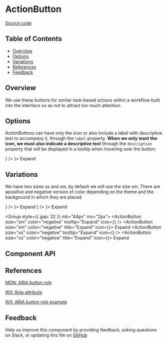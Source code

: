 
# ActionButton

[Source code](https://github.com/leemonade/bubbles/tree/main/packages/components/src/form/ActionButton/ActionButton.js)

## Table of Contents

<!-- START doctoc generated TOC please keep comment here to allow auto update -->
<!-- DON'T EDIT THIS SECTION, INSTEAD RE-RUN doctoc TO UPDATE -->

- [Overview](#overview)
- [Options](#options)
- [Variations](#variations)
- [References](#references)
- [Feedback](#feedback)

## Overview

We use these buttons for similar task-based actions within a workflow built into the interface so as not to attract too much attention.

## Options

ActionButtons can have only the icon or also include a label with descriptive text to accompany it, through the `label` property. **When we only want the icon, we must also indicate a descriptive text** through the `description` property that will be displayed in a tooltip when hovering over the button:

<ThemeProvider>
  <Group style={{ gap: 32 }} mt="24px" mb="44px" mx="2px">
    <Box>
      <ActionButton size="sm" tooltip="Expand" icon={<DotsHorizontalIcon />} />
    </Box>
    <Box>
      <ActionButton size="sm" title="Expand" icon={<DotsHorizontalIcon />}>
        Expand
      </ActionButton>
    </Box>
  </Group>
</ThemeProvider>

## Variations

We have two sizes xs and sm, by default we will use the size sm. There are apositive and negative version of color depending on the theme and the background in which they are placed

<ThemeProvider>
  <Group style={{ gap: 32 }} mt="24px" mx="2px">
    <Box>
      <ActionButton size="sm" tooltip="Expand" icon={<DotsHorizontalIcon />} />
    </Box>
    <Box>
      <ActionButton size="sm" title="Expand" icon={<DotsHorizontalIcon />}>
        Expand
      </ActionButton>
    </Box>
    <Box>
      <ActionButton size="xs" tooltip="Expand" icon={<DotsHorizontalIcon />} />
    </Box>
    <Box>
      <ActionButton size="xs" title="Expand" icon={<DotsHorizontalIcon />}>
        Expand
      </ActionButton>
    </Box>
  </Group>

  <Group style={{ gap: 32 }} mb="44px" mx="2px">
    <Box>
      <ActionButton size="sm" color="negative" tooltip="Expand" icon={<DotsHorizontalIcon />} />
    </Box>
    <Box>
      <ActionButton size="sm" color="negative" title="Expand" icon={<DotsHorizontalIcon />}>
        Expand
      </ActionButton>
    </Box>
    <Box>
      <ActionButton size="xs" color="negative" tooltip="Expand" icon={<DotsHorizontalIcon />} />
    </Box>
    <Box>
      <ActionButton size="xs" color="negative" title="Expand" icon={<DotsHorizontalIcon />}>
        Expand
      </ActionButton>
    </Box>
  </Group>
</ThemeProvider>

## Component API

<Preview>
  <Story id="atoms-form-actionbutton--playground" />
</Preview>

<Props of={ActionButton} />

## References

[MDN: ARIA button role](https://developer.mozilla.org/en-US/docs/Web/Accessibility/ARIA/Roles/button_role)

[W3: Role attribute](https://www.w3.org/WAI/PF/HTML/wiki/RoleAttribute)

[W3: ARIA button role example](https://www.w3.org/WAI/ARIA/apg/example-index/button/button.html)

## Feedback

Help us improve this component by providing feedback, asking questions on Slack, or updating this file on
[GitHub](https://github.com/leemonade/bubbles/edit/main/packages/components/src/form/ActionButton/ActionButton.mdx)
